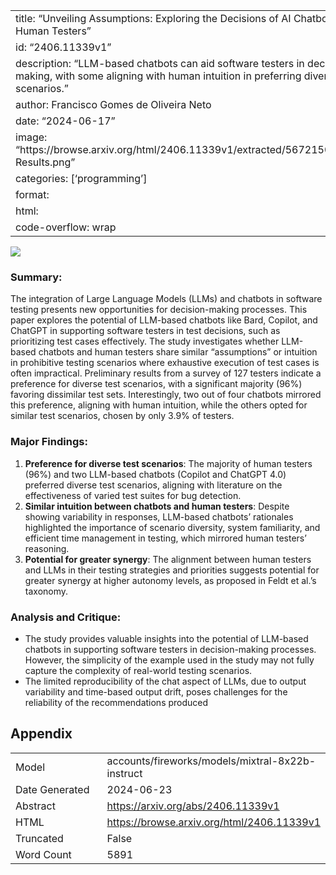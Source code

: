 
---
title: "Unveiling Assumptions: Exploring the Decisions of AI Chatbots and Human Testers"
id: "2406.11339v1"
description: "LLM-based chatbots can aid software testers in decision-making, with some aligning with human intuition in preferring diverse test scenarios."
author: Francisco Gomes de Oliveira Neto
date: "2024-06-17"
image: "https://browse.arxiv.org/html/2406.11339v1/extracted/5672150/figs/Fig-Results.png"
categories: ['programming']
format:
  html:
    code-overflow: wrap
---

![](https://browse.arxiv.org/html/2406.11339v1/extracted/5672150/figs/Fig-Results.png)

### Summary:

The integration of Large Language Models (LLMs) and chatbots in software testing presents new opportunities for decision-making processes. This paper explores the potential of LLM-based chatbots like Bard, Copilot, and ChatGPT in supporting software testers in test decisions, such as prioritizing test cases effectively. The study investigates whether LLM-based chatbots and human testers share similar "assumptions" or intuition in prohibitive testing scenarios where exhaustive execution of test cases is often impractical. Preliminary results from a survey of 127 testers indicate a preference for diverse test scenarios, with a significant majority (96%) favoring dissimilar test sets. Interestingly, two out of four chatbots mirrored this preference, aligning with human intuition, while the others opted for similar test scenarios, chosen by only 3.9% of testers.

### Major Findings:

1. **Preference for diverse test scenarios**: The majority of human testers (96%) and two LLM-based chatbots (Copilot and ChatGPT 4.0) preferred diverse test scenarios, aligning with literature on the effectiveness of varied test suites for bug detection.
2. **Similar intuition between chatbots and human testers**: Despite showing variability in responses, LLM-based chatbots' rationales highlighted the importance of scenario diversity, system familiarity, and efficient time management in testing, which mirrored human testers' reasoning.
3. **Potential for greater synergy**: The alignment between human testers and LLMs in their testing strategies and priorities suggests potential for greater synergy at higher autonomy levels, as proposed in Feldt et al.'s taxonomy.

### Analysis and Critique:

* The study provides valuable insights into the potential of LLM-based chatbots in supporting software testers in decision-making processes. However, the simplicity of the example used in the study may not fully capture the complexity of real-world testing scenarios.
* The limited reproducibility of the chat aspect of LLMs, due to output variability and time-based output drift, poses challenges for the reliability of the recommendations produced

## Appendix

|          |          |
|----------|----------|
| Model     | accounts/fireworks/models/mixtral-8x22b-instruct       |
| Date Generated     | 2024-06-23       |
| Abstract | [https://arxiv.org/abs/2406.11339v1](https://arxiv.org/abs/2406.11339v1)        |
| HTML     | [https://browse.arxiv.org/html/2406.11339v1](https://browse.arxiv.org/html/2406.11339v1)       |
| Truncated       | False       |
| Word Count       | 5891       |